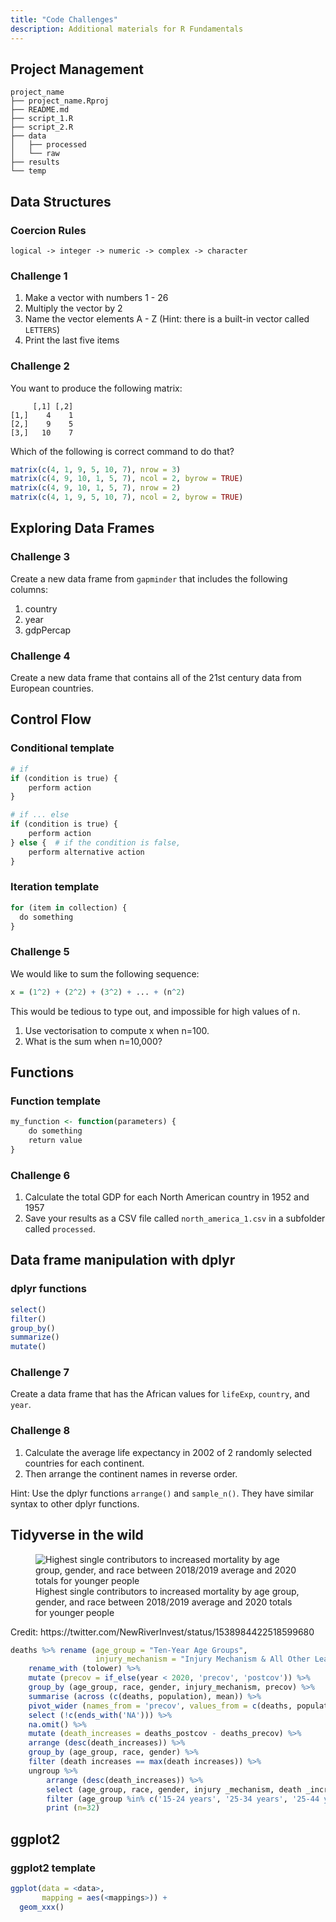 ```yaml
---
title: "Code Challenges"
description: Additional materials for R Fundamentals
---
```


## Project Management

```verbatim

project_name
├── project_name.Rproj
├── README.md
├── script_1.R
├── script_2.R
├── data
│   ├── processed
│   └── raw
├── results
└── temp
```

## Data Structures

### Coercion Rules

```verbatim

logical -> integer -> numeric -> complex -> character

```

### Challenge 1

1.  Make a vector with numbers 1 - 26
2.  Multiply the vector by 2
3.  Name the vector elements A - Z (Hint: there is a built-in vector called `LETTERS`)
4.  Print the last five items

### Challenge 2

You want to produce the following matrix:

```verbatim

     [,1] [,2]
[1,]    4    1
[2,]    9    5
[3,]   10    7
```

Which of the following is correct command to do that?

```r

matrix(c(4, 1, 9, 5, 10, 7), nrow = 3)
matrix(c(4, 9, 10, 1, 5, 7), ncol = 2, byrow = TRUE)
matrix(c(4, 9, 10, 1, 5, 7), nrow = 2)
matrix(c(4, 1, 9, 5, 10, 7), ncol = 2, byrow = TRUE)
```

## Exploring Data Frames

### Challenge 3

Create a new data frame from `gapminder` that includes the following columns:

1.  country
2.  year
3.  gdpPercap

### Challenge 4

Create a new data frame that contains all of the 21st century data from European countries.

## Control Flow

### Conditional template

```r

# if
if (condition is true) {
    perform action
}

# if ... else
if (condition is true) {
    perform action
} else {  # if the condition is false,
    perform alternative action
}
```

### Iteration template

```r

for (item in collection) {
  do something
}
```

### Challenge 5

We would like to sum the following sequence:

```r
x = (1^2) + (2^2) + (3^2) + ... + (n^2)
```

This would be tedious to type out, and impossible for high values of n.

1.  Use vectorisation to compute x when n=100.
2.  What is the sum when n=10,000?

## Functions

### Function template

```r

my_function <- function(parameters) {
    do something
    return value
}
```

### Challenge 6

1.  Calculate the total GDP for each North American country in 1952 and 1957
2.  Save your results as a CSV file called `north_america_1.csv` in a subfolder called `processed`.

## Data frame manipulation with dplyr

### dplyr functions

```r

select()
filter()
group_by()
summarize()
mutate()

```

### Challenge 7

Create a data frame that has the African values for `lifeExp`, `country`, and `year`.


### Challenge 8

1. Calculate the average life expectancy in 2002 of 2 randomly selected countries for each continent.
2. Then arrange the continent names in reverse order.

Hint: Use the dplyr functions `arrange()` and `sample_n()`. They have similar syntax to other dplyr functions.


## Tidyverse in the wild

![Highest single contributors to increased mortality by age group, gender, and race between 2018/2019 average and 2020 totals for younger people](../images/nri_tidyverse.png)

Credit: https://twitter.com/NewRiverInvest/status/1538984422518599680

```r

deaths %>% rename (age_group = "Ten-Year Age Groups",
                   injury_mechanism = "Injury Mechanism & All Other Leading Causes") %>%
    rename_with (tolower) %>%
    mutate (precov = if_else(year < 2020, 'precov', 'postcov')) %>%
    group_by (age_group, race, gender, injury_mechanism, precov) %>%
    summarise (across (c(deaths, population), mean)) %>%
    pivot_wider (names_from = 'precov', values_from = c(deaths, population)) %>%
    select (!c(ends_with('NA'))) %>%
    na.omit() %>%
    mutate (death_increases = deaths_postcov - deaths_precov) %>%
    arrange (desc(death_increases)) %>%
    group_by (age_group, race, gender) %>%
    filter (death increases == max(death increases)) %>%
    ungroup %>%
        arrange (desc(death_increases)) %>%
        select (age_group, race, gender, injury _mechanism, death _increases) %>%
        filter (age_group %in% c('15-24 years', '25-34 years', '25-44 years', '45-54 years')) %>%
        print (n=32)

```

## ggplot2

### ggplot2 template

```r

ggplot(data = <data>,
       mapping = aes(<mappings>)) +
  geom_xxx()

```

